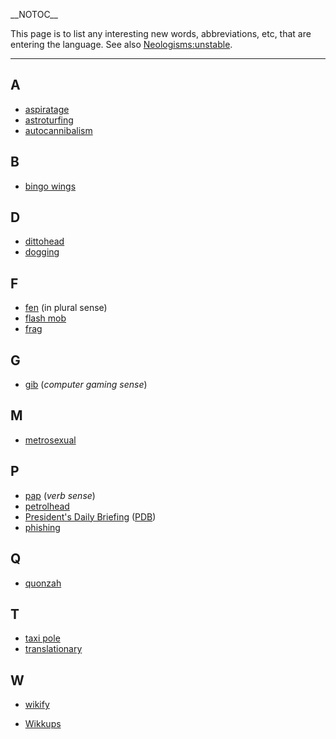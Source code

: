 __NOTOC__

This page is to list any interesting new words, abbreviations, etc, that are entering the language.  See also [[Neologisms:unstable]].

----
==A==
{{AyB}}
*[[aspiratage]]
*[[astroturfing]]
*[[autocannibalism]]

==B==
*[[bingo wings]]

==D==
*[[dittohead]]
*[[dogging]]

==F==
*[[fen]] (in plural sense)
*[[flash mob]]
*[[frag]]

==G==
*[[gib]] (''computer gaming sense'')

==M==
*[[metrosexual]]

==P==
*[[pap]] (''verb sense'')
*[[petrolhead]]
*[[President's Daily Briefing]] ([[PDB]])
*[[phishing]]

==Q==
*[[quonzah]]

==T==
*[[taxi pole]]
*[[translationary]]

==W==
*[[wikify]]

*[[Wikkups]]